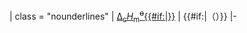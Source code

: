 | class = "nounderlines" | [[标准摩尔燃烧焓|Δ<sub>c</sub>''H''<sub>m</sub><sup><s>o</s></sup>{{#if:{{{value2|}}}|<sub>{{{value2}}}</sub>}}]]
| {{{value}}}{{#if:{{{value1|}}}|（{{{value1}}}）}}
|-<noinclude>{{Documentation}}</noinclude>